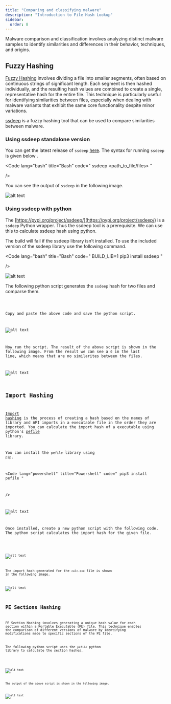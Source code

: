 ```yaml
---
title: "Comparing and classifying malware"
description: "Introduction to File Hash Lookup"
sidebar:
  order: 8
---
```



Malware comparison and classification involves analyzing distinct malware samples to identify similarities and differences in their behavior, techniques, and origins.

## Fuzzy Hashing

[Fuzzy Hashing](https://en.wikipedia.org/wiki/Fuzzy_hashing) involves dividing a file into smaller segments, often based on continuous strings of significant length. Each segment is then hashed individually, and the resulting hash values are combined to create a single, representative hash for the entire file. This technique is particularly useful for identifying similarities between files, especially when dealing with malware variants that exhibit the same core functionality despite minor variations.

[ssdeep](https://github.com/ssdeep-project/ssdeep) is a fuzzy hashing tool that can be used to compare similarities between malware.

### Using ssdeep standalone version

You can get the latest release of `ssdeep` [here](https://github.com/ssdeep-project/ssdeep/releases). The syntax for running `ssdeep` is given below .

<Code lang="bash" title="Bash"
    code="
    ssdeep <path_to_file/files>
    "

/>

You can see the output of `ssdeep` in the following image.

![alt text](../assets/image-24.png)

### Using ssdeep with python

The [https://pypi.org/project/ssdeep/](https://pypi.org/project/ssdeep/) is a `ssdeep` Python wrapper. Thus the ssdeep tool is a prerequisite. We can use this to calculate ssdeep hash using python.

The build will fail if the ssdeep library isn’t installed. To use the included version of the ssdeep library use the following command.

<Code lang="bash" title="Bash"
    code="
    BUILD_LIB=1 pip3 install ssdeep
    "

/>

![alt text](../assets/image-28.png)

The following python script generates the `ssdeep` hash for two files and comparse them.

<Code lang="python" title="ssdeep.py" code={SsdeepPythonCode} />

Copy and paste the above code and save the python script.

![alt text](../assets/image-29.png)

Now run the script. The result of the above script is shown in the following image. From the result we can see a `0` in the last line, which means that are no similarites between the files.

![alt text](../assets/image-30.png)

## Import Hashing

[Import hashing](https://cloud.google.com/blog/topics/threat-intelligence/tracking-malware-import-hashing/) is the process of creating a hash based on the names of library and API imports in a executable file in the order they are imported. You can calculate the import hash of a executable using python's [pefile](https://github.com/erocarrera/pefile) library.

You can install the `pefile` library using `pip`.

<Code lang="powershell" title="Powershell"
    code="
    pip3 install pefile
    "

/>

![alt text](../assets/image-31.png)

Once installed, create a new python script with the following code. The python script calculates the import hash for the given file.

<Code lang="python" title="import_hashing.py" code={ImportHashingPythonCode} />

![alt text](../assets/image-32.png)

The import hash generated for the `calc.exe` file is shown in the following image.

![alt text](../assets/image-33.png)

## PE Sections Hashing

PE Section Hashing involves generating a unique hash value for each section within a Portable Executable (PE) file. This technique enables the comparison of different versions of malware by identifying modifications made to specific sections of the PE file.

The following python script uses the `pefile` python library to calculate the section hashes.

<Code
  lang="python"
  title="section_hashing.py"
  code={SectionHashingPythonCode}
/>

![alt text](../assets/image-35.png)

The output of the above script is shown in the following image.

![alt text](../assets/image-34.png)
